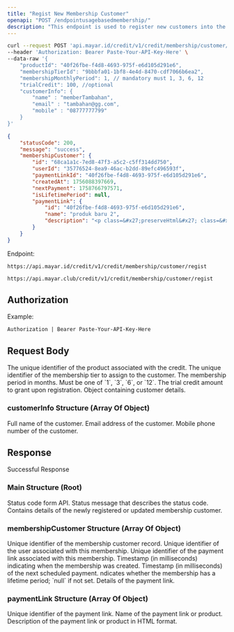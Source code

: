 ```yaml
---
title: "Regist New Membership Customer"
openapi: "POST /endpointusagebasedmembership/"
description: "This endpoint is used to register new customers into the membership credit product."
---
```


<RequestExample>

```bash Request Example
curl --request POST 'api.mayar.id/credit/v1/credit/membership/customer/regist' \
--header 'Authorization: Bearer Paste-Your-API-Key-Here' \
--data-raw '{
    "productId": "40f26fbe-f4d8-4693-975f-e6d105d291e6",
    "membershipTierId": "9bbbfa01-1bf8-4e4d-8470-cdf7066b6ea2",
    "membershipMonthlyPeriod": 1, // mandatory must 1, 3, 6, 12
    "trialCredit": 100, //optional
    "customerInfo": {
        "name" : "memberTambahan",
        "email" : "tambahan@gg.com",
        "mobile" : "08777777799"
    }
}'
```

</RequestExample>

<ResponseExample>

```json Response Example 200
{
    "statusCode": 200,
    "message": "success",
    "membershipCustomer": {
        "id": "68ca1a1c-7ed8-47f3-a5c2-c5ff314dd750",
        "userId": "35776524-8ea9-46ac-b2dd-89efc496593f",
        "paymentLinkId": "40f26fbe-f4d8-4693-975f-e6d105d291e6",
        "createdAt": 1756088397669,
        "nextPayment": 1758766797571,
        "isLifetimePeriod": null,
        "paymentLink": {
            "id": "40f26fbe-f4d8-4693-975f-e6d105d291e6",
            "name": "produk baru 2",
            "description": "<p class=&#x27;preserveHtml&#x27; class=&#x27;preserveHtml&#x27; class=&#x27;preserveHtml&#x27;>xcxcxccx</p>\n"
        }
    }
}
```

</ResponseExample>

Endpoint:

<CodeGroup>

```Production Production
https://api.mayar.id/credit/v1/credit/membership/customer/regist
```


```Sandbox Sandbox
https://api.mayar.club/credit/v1/credit/membership/customer/regist
```

</CodeGroup>

## Authorization

<ResponseField name="Authorization" type="string" required>
  Example:

  `Authorization | Bearer Paste-Your-API-Key-Here`
</ResponseField>

## Request Body

<ParamField query="productId" path="productId" type="string" required>
  The unique identifier of the product associated with the credit.
</ParamField>

<ParamField query="membershipTierId" path="membershipTierId" type="string" required>
  The unique identifier of the membership tier to assign to the customer.
</ParamField>

<ParamField query="membershipMonthlyPeriod" path="membershipMonthlyPeriod" type="integer" required>
  The membership period in months. Must be one of `1`, `3`, `6`, or `12`.
</ParamField>

<ParamField query="trialCredit" path="trialCredit" type="integer">
  The trial credit amount to grant upon registration.
</ParamField>

<ParamField query="customerInfo" path="customerInfo" type="array of object" required>
  Object containing customer details.
</ParamField>

### customerInfo Structure (Array Of Object)

<ParamField query="name" path="name" type="string" required>
  Full name of the customer.
</ParamField>

<ParamField query="email" path="email" type="string" required>
  Email address of the customer.
</ParamField>

<ParamField query="mobile" path="mobile" type="string" required>
  Mobile phone number of the customer.
</ParamField>

## Response

Successful Response

### Main Structure (Root)

<ResponseField name="statusCode" type="integer" required>
  Status code form API.
</ResponseField>

<ResponseField name="messages" type="string" required>
  Status message that describes the status code.
</ResponseField>

<ResponseField name="membershipCustomer" type="array of object">
  Contains details of the newly registered or updated membership customer.
</ResponseField>

### membershipCustomer Structure (Array Of Object)

<ParamField path="id" type="string<uuid>" required>
  Unique identifier of the membership customer record.
</ParamField>

<ParamField query="userId" path="userId" type="string" required>
  Unique identifier of the user associated with this membership.
</ParamField>

<ParamField query="paymentLinkId" path="paymentLinkId" type="string" required>
  Unique identifier of the payment link associated with this membership.
</ParamField>

<ParamField query="createdAt" path="createdAt" type="integer" required>
  Timestamp (in milliseconds) indicating when the membership was created.
</ParamField>

<ParamField query="nextPayment" path="nextPayment" type="integer" required>
  Timestamp (in milliseconds) of the next scheduled payment.
</ParamField>

<ParamField query="isLifetimePeriod" path="isLifetimePeriod" type="boolean | null">
  ndicates whether the membership has a lifetime period; `null` if not set.
</ParamField>

<ParamField query="paymentLink" path="paymentLink" type="array of objext">
  Details of the payment link.
</ParamField>

### paymentLink Structure (Array Of Object)

<ParamField query="id" path="id" type="string" required>
  Unique identifier of the payment link.
</ParamField>

<ParamField query="name" path="name" type="string" required>
  Name of the payment link or product.
</ParamField>

<ParamField query="description" path="description" type="string" required>
  Description of the payment link or product in HTML format.
</ParamField>